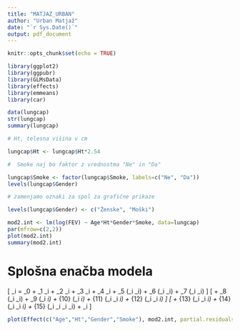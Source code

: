 ```yaml
---
title: "MATJAZ_URBAN"
author: "Urban Matjaž"
date: "`r Sys.Date()`"
output: pdf_document
---
```


```r
knitr::opts_chunk$set(echo = TRUE)
```

```r
library(ggplot2)
library(ggpubr)
library(GLMsData)
library(effects)
library(emmeans)
library(car)
```


```r
data(lungcap)
str(lungcap)
summary(lungcap)
```


```r
# Ht, telesna višina v cm

lungcap$Ht <- lungcap$Ht*2.54

#  Smoke naj bo faktor z vrednostma "Ne" in "Da"

lungcap$Smoke <- factor(lungcap$Smoke, labels=c("Ne", "Da"))
levels(lungcap$Gender)

# zamenjamo oznaki za spol za grafične prikaze

levels(lungcap$Gender) <- c("Ženske", "Moški")  
```

```r
mod2.int <- lm(log(FEV) ~ Age*Ht*Gender*Smoke, data=lungcap) 
par(mfrow=c(2,2))
plot(mod2.int)
summary(mod2.int)
```

# Splošna enačba modela
\[
\hat{y}_i = \beta_0 + \beta_1 \cdot \text{Age}_i + \beta_2 \cdot \text{Ht}_i + \beta_3 \cdot \text{Gender}_i + \beta_4 \cdot \text{Smoke}_i 
+ \beta_5 \cdot (\text{Age}_i \cdot \text{Ht}_i) + \beta_6 \cdot (\text{Age}_i \cdot \text{Gender}_i) 
+ \beta_7 \cdot (\text{Age}_i \cdot \text{Smoke}_i) 
\]
\[
+ \beta_8 \cdot (\text{Ht}_i \cdot \text{Gender}_i) + \beta_9 \cdot (\text{Ht}_i \cdot \text{Smoke}_i) 
+ \beta_{10} \cdot (\text{Gender}_i \cdot \text{Smoke}_i) 
+ \beta_{11} \cdot (\text{Age}_i \cdot \text{Ht}_i \cdot \text{Gender}_i) 
+ \beta_{12} \cdot (\text{Age}_i \cdot \text{Ht}_i \cdot \text{Smoke}_i) 
\]
\[
+ \beta_{13} \cdot (\text{Age}_i \cdot \text{Gender}_i \cdot \text{Smoke}_i) 
+ \beta_{14} \cdot (\text{Ht}_i \cdot \text{Gender}_i \cdot \text{Smoke}_i) 
+ \beta_{15} \cdot (\text{Age}_i \cdot \text{Ht}_i \cdot \text{Gender}_i \cdot \text{Smoke}_i) + \epsilon_i
\]


```r
plot(Effect(c("Age","Ht","Gender","Smoke"), mod2.int, partial.residuals=TRUE), main="")
```

